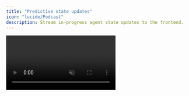 ```yaml
---
title: "Predictive state updates"
icon: "lucide/Podcast"
description: Stream in-progress agent state updates to the frontend.
---
```


<video src="/images/coagents/intermediate-state-render.mp4" className="rounded-lg shadow-xl" loop inline controls autoPlay muted />
<Callout>
  This video shows the [coagents starter](https://github.com/copilotkit/coagents-starter) repo with the [implementation](#implementation) section applied to it!
</Callout>

## What is this?

A LangGraph agent's state updates discontinuosly; only across node transitions in the graph.
But even a _single node_ in the graph often takes many seconds to run and contain sub-steps of interest to the user.

**Agent-native applications** reflect to the end-user what the agent is doing **as continuously possible.**

CopilotKit enables this through its concept of **_predictive state updates_**.


## When should I use this?
You can use this when you want to provide the user with feedback about what your agent is doing, specifically to:

- **Keep users engaged** by avoiding long loading indicators
- **Build trust** by demonstrating what the agent is working on
- Enable **agent steering** - allowing users to course-correct the agent if needed

## Implementation

<Steps>
    <Step>
        ### Install the CopilotKit SDK
        <InstallSDKSnippet components={props.components}/>
    </Step>
    <Step>
        ### Emit the intermediate state
        For long-running tasks, you can emit the state progressively to the frontend. In this example we simulate a long-running task by counting up to 5, with one second between each update.
        <Tabs groupId="language" items={['Python', 'TypeScript']} default="Python">
            <Tab value="Python">
                ```python
                from copilotkit.langgraph import copilotkit_emit_state
                # ...
                async def chat_node(state: AgentState, config: RunnableConfig) -> Command[Literal["cpk_action_node", "tool_node", "__end__"]]:
                    # ...
                    # 1. Define the model
                    model = ChatOpenAI(model="gpt-4o")

                    # Simulate a long-running task by counting up to 5, with one second between each update
                    for i in range(5):
                        state["progress"] = i + 1
                        await copilotkit_emit_state(config, state) # [!code highlight]
                        await asyncio.sleep(1)
                ```
            </Tab>
            <Tab value="TypeScript">
                ```typescript
                ```
            </Tab>
        </Tabs>
    </Step>
    <Step>
        ### Render the intermediate state
        These updates will be reflected in the frontend as the agent runs and can be used to render progress indicators.

        ```tsx
        import { useCoAgent, useCoAgentStateRender } from '@copilotkit/react-core';

        // ...
        
        const YourMainContent = () => {
            // ...
            // Grab the state for reactive updates // [!code highlight:2]
            const { state } = useCoAgent({ name: "sample_agent" });

            // Add a state renderer to the chat // [!code highlight:8]
            useCoAgentStateRender({
                name: "sample_agent",
                render: ({ state }) => {
                    if (!state.progress) return null;
                    return <div>Progress: {state.progress}</div>;
                },
            });

            // ...

            // styles omitted for brevity
            return (
                <div>
                    <h1>Your main content</h1>
                    {state.progress > 0 && <div>Progress: {state.progress}</div>} // [!code highlight]
                </div>
            )
        }
        ```
    </Step>
    <Step>
        ### Give it a try!
        Now you'll notice that the progress indicator is updated and emitted as the agent makes progress. You can apply this pattern
        to any long-running task in your agent.
    </Step>
</Steps>

